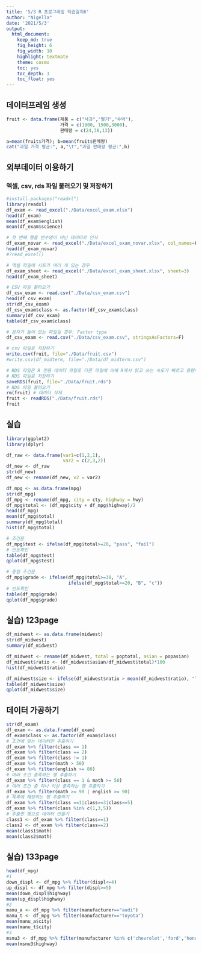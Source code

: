 ---
title: '5/3 R 프로그래밍 학습일지6'
author: "Nigella"
date: '2021/5/3'
output:
  html_document:
    keep_md: true
    fig_height: 6
    fig_width: 10
    highlight: textmate
    theme: cosmo
    toc: yes
    toc_depth: 3
    toc_float: yes
---


## 데이터프레임 생성
```{r}
fruit <- data.frame(제품 = c("사과","딸기","수박"),
                    가격 = c(1800, 1500,3000),
                    판매량 = c(24,38,13))

a=mean(fruit$가격); b=mean(fruit$판매량)
cat("과일 가격 평균:", a,"\t","과일 판매량 평균:",b)
```

## 외부데이터 이용하기

### 엑셀, csv, rds 파일 불러오기 및 저장하기
```{r}
#install.packages("readxl")
library(readxl)
df_exam <- read_excel("./Data/excel_exam.xlsx")
head(df_exam)
mean(df_exam$english)
mean(df_exam$science)

# 첫 번째 행을 변수명이 아닌 데이터로 인식
df_exam_novar <- read_excel("./Data/excel_exam_novar.xlsx", col_names=F)
head(df_exam_novar)
#?read_excel()

# 엑셀 파일에 시트가 여러 개 있는 경우
df_exam_sheet <- read_excel("./Data/excel_exam_sheet.xlsx", sheet=3)
head(df_exam_sheet)

# CSV 파일 불러오기
df_csv_exam <- read.csv("./Data/csv_exam.csv")
head(df_csv_exam)
str(df_csv_exam)
df_csv_exam$class <- as.factor(df_csv_exam$class)
summary(df_csv_exam)
table(df_csv_exam$class)

# 문자가 들어 있는 파일일 경우: Factor type
df_csv_exam <- read.csv("./Data/csv_exam.csv", stringsAsFactors=F)

# csv 파일로 저장하기
write.csv(fruit, file="./Data/fruit.csv")
#write.csv(df_midterm, file="./Data/df_midterm.csv")

# RDS 파일은 R 전용 데이터 파일로 다른 파일에 비해 R에서 읽고 쓰는 속도가 빠르고 용량이 작다는 장점이 있다.
# RDS 파일로 저장하기
saveRDS(fruit, file="./Data/fruit.rds")
# RDS 파일 불러오기
rm(fruit) # 데이터 삭제
fruit <- readRDS("./Data/fruit.rds")
fruit
```

## 실습

```{r}
library(ggplot2)
library(dplyr)

df_raw <- data.frame(var1=c(1,2,1),
                     var2 = c(2,3,2))
df_new <- df_raw
str(df_new)
df_new <- rename(df_new, v2 = var2)

df_mpg <- as.data.frame(mpg)
str(df_mpg)
df_mpg <- rename(df_mpg, city = cty, highway = hwy)
df_mpg$total <- (df_mpg$city + df_mpg$highway)/2
head(df_mpg)
mean(df_mpg$total)
summary(df_mpg$total)
hist(df_mpg$total)

# 조건문
df_mpg$test <- ifelse(df_mpg$total>=20, "pass", "fail")
# 빈도확인
table(df_mpg$test)
qplot(df_mpg$test)

# 중첩 조건문
df_mpg$grade <- ifelse(df_mpg$total>=30, "A", 
                       ifelse(df_mpg$total>=20, "B", "c"))
# 빈도확인
table(df_mpg$grade)
qplot(df_mpg$grade)
```

## 실습) 123page

```{r}
df_midwest <- as.data.frame(midwest)
str(df_midwest)
summary(df_midwest)

df_midwest <- rename(df_midwest, total = poptotal, asian = popasian)
df_midwest$ratio <- (df_midwest$asian/df_midwest$total)*100
hist(df_midwest$ratio)

df_midwest$size <- ifelse(df_midwest$ratio > mean(df_midwest$ratio), "large", "small")
table(df_midwest$size)
qplot(df_midwest$size)
```

## 데이터 가공하기

```{r}
str(df_exam)
df_exam <- as.data.frame(df_exam)
df_exam$class <- as.factor(df_exam$class)
# 조건에 맞는 데이터만 추출하기
df_exam %>% filter(class == 1)
df_exam %>% filter(class == 2)
df_exam %>% filter(class != 1)
df_exam %>% filter(math > 50)
df_exam %>% filter(english >= 80)
# 여러 조건 충족하는 행 추출하기
df_exam %>% filter(class == 1 & math >= 50)
# 여러 조건 중 하나 이상 충족하는 행 추출하기
df_exam %>% filter(math >= 90 | english >= 90)
# 목록에 해당하는 행 추출하기
df_exam %>% filter(class ==1|class==3|class==5)
df_exam %>% filter(class %in% c(1,3,5))
# 추출한 행으로 데이터 만들기
class1 <- df_exam %>% filter(class==1)
class2 <- df_exam %>% filter(class==2)
mean(class1$math)
mean(class2$math)
```

## 실습) 133page
```{r}
head(df_mpg)
#1
down_displ <- df_mpg %>% filter(displ<=4)
up_displ <- df_mpg %>% filter(displ>=5)
mean(down_displ$highway)
mean(up_displ$highway)
#2
manu_a <- df_mpg %>% filter(manufacturer=="audi")
manu_t <- df_mpg %>% filter(manufacturer=="toyota")
mean(manu_a$city)
mean(manu_t$city)
#3
msnu3 <- df_mpg %>% filter(manufacturer %in% c('chevrolet','ford','honda'))
mean(msnu3$highway)
```
